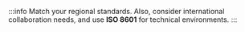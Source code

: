 :::info
Match your regional standards. Also, consider international collaboration needs, and use **ISO 8601** for technical environments.
:::
